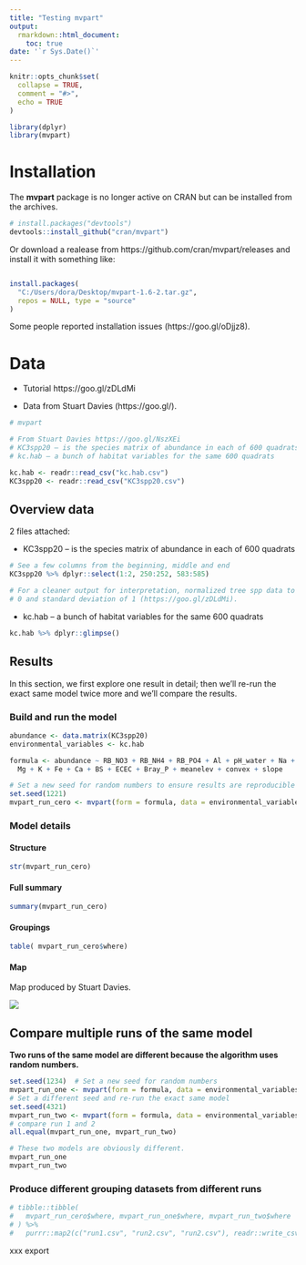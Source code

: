 ```yaml
---
title: "Testing mvpart"
output: 
  rmarkdown::html_document:
    toc: true
date: '`r Sys.Date()`'
---
```


```r
knitr::opts_chunk$set(
  collapse = TRUE,
  comment = "#>",
  echo = TRUE
)
```

```r
library(dplyr)
library(mvpart)
```

# Installation

The __mvpart__ package is no longer active on CRAN but can be installed from the archives.

```R
# install.packages("devtools")
devtools::install_github("cran/mvpart")
```

Or download a realease from https://github.com/cran/mvpart/releases and install it with something like:

```R

install.packages(
  "C:/Users/dora/Desktop/mvpart-1.6-2.tar.gz", 
  repos = NULL, type = "source"
)
```

Some people reported installation issues (https://goo.gl/oDjjz8).



# Data

- Tutorial https://goo.gl/zDLdMi

- Data from Stuart Davies (https://goo.gl/).

```r
# mvpart

# From Stuart Davies https://goo.gl/NszXEi
# KC3spp20 – is the species matrix of abundance in each of 600 quadrats
# kc.hab – a bunch of habitat variables for the same 600 quadrats

kc.hab <- readr::read_csv("kc.hab.csv")
KC3spp20 <- readr::read_csv("KC3spp20.csv")
```


## Overview data

2 files attached:

- KC3spp20 – is the species matrix of abundance in each of 600 quadrats

```r
# See a few columns from the beginning, middle and end
KC3spp20 %>% dplyr::select(1:2, 250:252, 583:585)

# For a cleaner output for interpretation, normalized tree spp data to a mean of
# 0 and standard deviation of 1 (https://goo.gl/zDLdMi).
```

- kc.hab – a bunch of habitat variables for the same 600 quadrats

```r
kc.hab %>% dplyr::glimpse()
```

## Results

In this section, we first explore one result in detail; then we'll re-run the exact same model twice more and we'll compare the results.

### Build and run the model

```r
abundance <- data.matrix(KC3spp20)
environmental_variables <- kc.hab

formula <- abundance ~ RB_NO3 + RB_NH4 + RB_PO4 + Al + pH_water + Na + Mn + 
  Mg + K + Fe + Ca + BS + ECEC + Bray_P + meanelev + convex + slope

# Set a new seed for random numbers to ensure results are reproducible
set.seed(1221)
mvpart_run_cero <- mvpart(form = formula, data = environmental_variables)
```

### Model details

#### Structure

```r
str(mvpart_run_cero)
```

#### Full summary

```r
summary(mvpart_run_cero)
```

#### Groupings

```r
table( mvpart_run_cero$where)
```

#### Map

Map produced by Stuart Davies.

![](Screen Shot 2017-06-21 at 4.49.28 PM.png)

## Compare multiple runs of the same model

__Two runs of the same model are different because the algorithm uses random numbers.__

```r
set.seed(1234)  # Set a new seed for random numbers
mvpart_run_one <- mvpart(form = formula, data = environmental_variables)
# Set a different seed and re-run the exact same model
set.seed(4321)  
mvpart_run_two <- mvpart(form = formula, data = environmental_variables)
# compare run 1 and 2
all.equal(mvpart_run_one, mvpart_run_two)

# These two models are obviously different.
mvpart_run_one
mvpart_run_two
```

### Produce different grouping datasets from different runs


```r
# tibble::tibble(
#   mvpart_run_cero$where, mvpart_run_one$where, mvpart_run_two$where
# ) %>% 
#   purrr::map2(c("run1.csv", "run2.csv", "run2.csv"), readr::write_csv)
```

xxx export 
